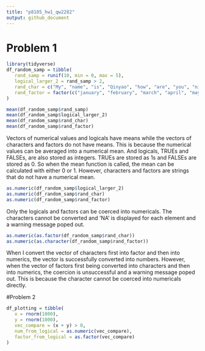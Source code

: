 ```yaml
---
title: "p8105_hw1_qw2282"
output: github_document
---
```


# Problem 1


```r
library(tidyverse)
df_random_samp = tibble(
   rand_samp = runif(10, min = 0, max = 5),
   logical_larger_2 = rand_samp > 2,
   rand_char = c("My", "name", "is", "Qinyao", "how", "are", "you", "nice", "weather", "today"),
   rand_factor = factor(c("january", "february", "march", "april", "may", "june", "july", "august", "semptember", "october"))
)

mean(df_random_samp$rand_samp)
mean(df_random_samp$logical_larger_2)
mean(df_random_samp$rand_char)
mean(df_random_samp$rand_factor)

```


Vectors of numerical values and logicals have means while the vectors of characters and factors do not have means. This is because the numerical values can be averaged into a numerical mean. And logicals, TRUEs and FALSEs, are also stored as integers. TRUEs are stored as 1s and FALSEs are stored as 0. So when the mean function is called, the mean can be calculated with either 0 or 1. However, characters and factors are strings that do not have a numerical mean.

```r
as.numeric(df_random_samp$logical_larger_2)
as.numeric(df_random_samp$rand_char)
as.numeric(df_random_samp$rand_factor)
```

Only the logicals and factors can be coerced into numericals. The characters cannot be converted and 'NA' is displayed for each element and a warning message poped out. 

```r
as.numeric(as.factor(df_random_samp$rand_char))
as.numeric(as.character(df_random_samp$rand_factor))
```

When I convert the vector of characters first into factor and then into numerics, the vector is successfully converted into numbers. However, when the vector of factors first being converted into characters and then into numerics, the coercion is unsuccessful and a warning message poped out. This is because the character cannot be coerced into numericals directly. 




#Problem 2
```r
df_plotting = tibble(
   x = rnorm(1000),
   y = rnorm(1000),
   vec_compare = (x + y) > 0,
   num_from_logical = as.numeric(vec_compare),
   factor_from_logical = as.factor(vec_compare)
)
```




